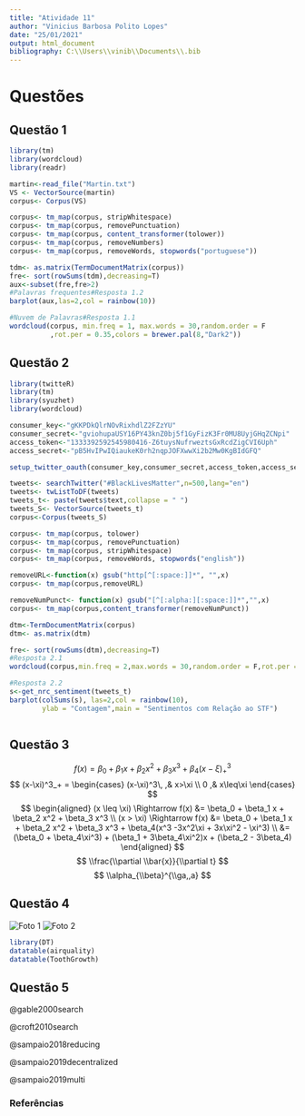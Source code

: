 ---
title: "Atividade 11"
author: "Vinicius Barbosa Polito Lopes"
date: "25/01/2021"
output: html_document
bibliography: C:\\Users\\vinib\\Documents\\.bib
---

# Questões {.tabset}

## Questão 1

```{r Martin}
library(tm)
library(wordcloud)
library(readr)

martin<-read_file("Martin.txt")
VS <- VectorSource(martin)
corpus<- Corpus(VS)

corpus<- tm_map(corpus, stripWhitespace)
corpus<- tm_map(corpus, removePunctuation)
corpus<- tm_map(corpus, content_transformer(tolower))
corpus<- tm_map(corpus, removeNumbers)
corpus<- tm_map(corpus, removeWords, stopwords("portuguese"))

tdm<- as.matrix(TermDocumentMatrix(corpus))
fre<- sort(rowSums(tdm),decreasing=T)
aux<-subset(fre,fre>2)
#Palavras frequentes#Resposta 1.2
barplot(aux,las=2,col = rainbow(10))

#Nuvem de Palavras#Resposta 1.1
wordcloud(corpus, min.freq = 1, max.words = 30,random.order = F
          ,rot.per = 0.35,colors = brewer.pal(8,"Dark2"))

```

## Questão 2

```{r Black}
library(twitteR)
library(tm)
library(syuzhet)
library(wordcloud)

consumer_key<-"gKKPDkQlrNOvRixhdlZ2FZzYU"
consumer_secret<-"gviohupaUSY16PY43knZ0bj5f1GyFizK3Fr0MU8UyjGHqZCNpi"
access_token<-"1333392592545980416-Z6tuysNufrweztsGxRcdZigCVI6Uph"
access_secret<-"pB5HvIPwIQiaukeK0rh2nqpJOFXwwXi2b2Mw0KgBIdGFQ"

setup_twitter_oauth(consumer_key,consumer_secret,access_token,access_secret)

tweets<- searchTwitter("#BlackLivesMatter",n=500,lang="en")
tweets<- twListToDF(tweets)
tweets_t<- paste(tweets$text,collapse = " ")
tweets_S<- VectorSource(tweets_t)
corpus<-Corpus(tweets_S)

corpus<- tm_map(corpus, tolower)
corpus<- tm_map(corpus, removePunctuation)
corpus<- tm_map(corpus, stripWhitespace)
corpus<- tm_map(corpus, removeWords, stopwords("english"))

removeURL<-function(x) gsub("http[^[:space:]]*", "",x)
corpus<- tm_map(corpus,removeURL)

removeNumPunct<- function(x) gsub("[^[:alpha:][:space:]]*","",x)
corpus<- tm_map(corpus,content_transformer(removeNumPunct))

dtm<-TermDocumentMatrix(corpus)
dtm<- as.matrix(dtm)

fre<- sort(rowSums(dtm),decreasing=T)
#Resposta 2.1
wordcloud(corpus,min.freq = 2,max.words = 30,random.order = F,rot.per = 0.15,colors = brewer.pal(8,"Dark2"),scale = c(8,.2))

#Resposta 2.2
s<-get_nrc_sentiment(tweets_t)
barplot(colSums(s), las=2,col = rainbow(10),
        ylab = "Contagem",main = "Sentimentos com Relação ao STF")



```

## Questão 3

$$ f(x) = \beta_0 + \beta_1 x + \beta_2 x^2 + \beta_3 x^3 + \beta_4 (x-\xi)^3_+ $$
$$
(x-\xi)^3_+ =
\begin{cases}
 (x-\xi)^3\, ,& x>\xi \\
 0  ,& x\leq\xi
 \end{cases}       
$$
$$
\begin{aligned}
  (x \leq \xi) \Rightarrow f(x) &= \beta_0 + \beta_1 x + \beta_2 x^2 + \beta_3 x^3 \\
  (x > \xi) \Rightarrow f(x) &= \beta_0 + \beta_1 x + \beta_2 x^2 + \beta_3 x^3 + \beta_4(x^3 -3x^2\xi + 3x\xi^2 - \xi^3) \\
  &=(\beta_0 + \beta_4\xi^3) + (\beta_1 + 3\beta_4\xi^2)x + (\beta_2 - 3\beta_4)
\end{aligned}
$$
$$ \\frac{\\partial \\bar{x}}{\\partial t} $$
$$ \\alpha_{\\beta}^{\\ga,,a} $$

## Questão 4

![Foto 1](C:/Users/vinib/Downloads/download.jpg) 
![Foto 2](C:/Users/vinib/Downloads/downloade.jpg)


```{r Tabela R}
library(DT)
datatable(airquality)
datatable(ToothGrowth)
```

## Questão 5

@gable2000search

@croft2010search

@sampaio2018reducing

@sampaio2019decentralized

@sampaio2019multi




### Referências
